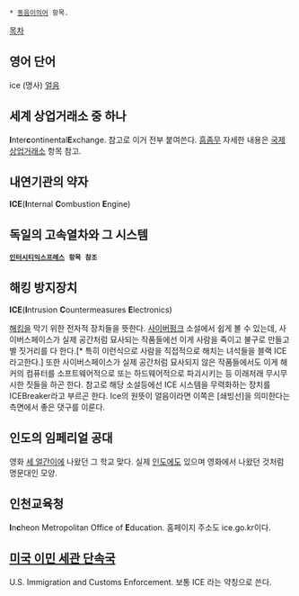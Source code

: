  * [[동음이의어]] 항목.
[[목차]]

== 영어 단어 ==
ice (명사) [[얼음]]

== 세계 상업거래소 중 하나 ==
'''I'''nter'''c'''ontinental'''E'''xchange. 참고로 이거 전부 붙여쓴다. [[흠좀무]]
자세한 내용은 [[국제상업거래소]] 항목 참고.

== 내연기관의 약자 ==
'''ICE'''('''I'''nternal '''C'''ombustion '''E'''ngine)

== 독일의 고속열차와 그 시스템 ==
 '''[[인터시티익스프레스]] 항목 참조'''

== 해킹 방지장치 ==

'''ICE'''('''I'''ntrusion '''C'''ountermeasures '''E'''lectronics)

[[해킹]]을 막기 위한 전자적 장치들을 뜻한다. 
[[사이버펑크]] 소설에서 쉽게 볼 수 있는데, 사이버스페이스가 실제 공간처럼 묘사되는 작품들에선 이게 사람을 죽이고 불구로 만들고 별 짓거리를 다 한다.[* 특히 이런식으로 사람을 직접적으로 해치는 녀석들을 블랙 ICE라고한다.] 또한 사이버스페이스가 실제 공간처럼 묘사되지 않은 작품들에서도 이게 해커의 컴퓨터를 소프트웨어적으로 또는 하드웨어적으로 파괴시키는 등 이래저래 무시무시한 짓들을 하곤 한다.
참고로 해당 소설등에선 ICE 시스템을 무력화하는 장치를 ICEBreaker라고 부르곤 한다. Ice의 원뜻이 얼음이라면 이쪽은 [쇄빙선]을 의미한다는 측면에서 좋은 댓구를 이룬다.

== 인도의 임페리얼 공대 ==
영화 [[세 얼간이]]에 나왔던 그 학교 맞다. 실제 [[인도]]에도 있으며 영화에서 나왔던 것처럼 명문대인 모양.

== 인천교육청 ==
'''I'''n'''c'''heon Metropolitan Office of '''E'''ducation. 홈페이지 주소도 ice.go.kr이다.

== [[미국 이민 세관 단속국]] ==

U.S. Immigration and Customs Enforcement. 보통 ICE 라는 약칭으로 쓴다.

